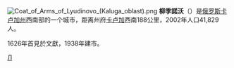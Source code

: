 {{coord|53|52|N|34|27|E|region:RU_type:city|display=title}}
[[File:Coat_of_Arms_of_Lyudinovo_(Kaluga_oblast).png|right]]
'''柳季諾沃'''（{{lang-ru|Людиново}}）是[[俄罗斯|俄罗斯]][[卡卢加州|卡卢加州]]西南部的一个城市，距离州府[[卡卢加|卡卢加]]西南188公里，2002年人口41,829人。

1626年首見於文獻，1938年建市。

[[Category:卡卢加州城市|Л]]

{{卡盧加州行政區劃}}